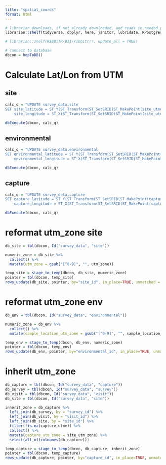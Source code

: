 ```yaml
---
title: "spatial_coords"
format: html
---
```


```r

# librarian downloads, if not already downloaded, and reads in needed packages
librarian::shelf(tidyverse, dbplyr, here, janitor, lubridate, RPostgres, stringr, DBI, uuid, RIBBiTR-BII/ribbitrrr, EML, ropensci/bold, ropensci/taxize, EDIorg/taxonomyCleanr)

# librarian::shelf(RIBBiTR-BII/ribbitrrr, update_all = TRUE)

# connect to database
dbcon = hopToDB()
```
# Calculate Lat/Lon from UTM

## site
```r
calc_q = "UPDATE survey_data.site
SET site_latitude = ST_Y(ST_Transform(ST_SetSRID(ST_MakePoint(site_utme, site_utmn), 32600 + site_utm_zone), 4326)),
    site_longitude = ST_X(ST_Transform(ST_SetSRID(ST_MakePoint(site_utme, site_utmn), 32600 + site_utm_zone), 4326));"

dbExecute(dbcon, calc_q)

```

## environmental
```r
calc_q = "UPDATE survey_data.environmental
SET environmental_latitude = ST_Y(ST_Transform(ST_SetSRID(ST_MakePoint(environmental_utme, environmental_utmn), 32600 + environmental_utm_zone), 4326)),
    environmental_longitude = ST_X(ST_Transform(ST_SetSRID(ST_MakePoint(environmental_utme, environmental_utmn), 32600 + environmental_utm_zone), 4326));"

dbExecute(dbcon, calc_q)

```

## capture
```r
calc_q = "UPDATE survey_data.capture
SET capture_latitude = ST_Y(ST_Transform(ST_SetSRID(ST_MakePoint(capture_utme, capture_utmn), 32600 + capture_utm_zone), 4326)),
    capture_longitude = ST_X(ST_Transform(ST_SetSRID(ST_MakePoint(capture_utme, capture_utmn), 32600 + capture_utm_zone), 4326));"

dbExecute(dbcon, calc_q)

```

# reformat utm_zone site
```r
db_site = tbl(dbcon, Id("survey_data", "site"))

numeric_zone = db_site %>%
  collect() %>%
  mutate(utm_zone = gsub("[^0-9]", "", utm_zone))

temp_site = stage_to_temp(dbcon, db_site, numeric_zone)
pointer = tbl(dbcon, temp_site)
rows_update(db_site, pointer, by="site_id", in_place=TRUE, unmatched = "ignore")

```

# reformat utm_zone env
```r
db_env = tbl(dbcon, Id("survey_data", "environmental"))

numeric_zone = db_env %>%
  collect() %>%
  mutate(sample_location_utm_zone = gsub("[^0-9]", "", sample_location_utm_zone))

temp_env = stage_to_temp(dbcon, db_env, numeric_zone)
pointer = tbl(dbcon, temp_env)
rows_update(db_env, pointer, by="environmental_id", in_place=TRUE, unmatched = "ignore")

```

# inherit utm_zone
```r
db_capture = tbl(dbcon, Id("survey_data", "capture"))
db_survey = tbl(dbcon, Id("survey_data", "survey"))
db_visit = tbl(dbcon, Id("survey_data", "visit"))
db_site = tbl(dbcon, Id("survey_data", "site"))

inherit_zone = db_capture %>%
  left_join(db_survey, by = "survey_id") %>%
  left_join(db_visit, by = "visit_id") %>%
  left_join(db_site, by = "site_id") %>%
  filter(!is.na(capture_utme)) %>%
  collect() %>%
  mutate(capture_utm_zone = site_utm_zone) %>%
  select(all_of(colnames(db_capture)))

temp_capture = stage_to_temp(dbcon, db_capture, inherit_zone)
pointer = tbl(dbcon, temp_capture)
rows_update(db_capture, pointer, by="capture_id", in_place=TRUE, unmatched = "ignore")

```

